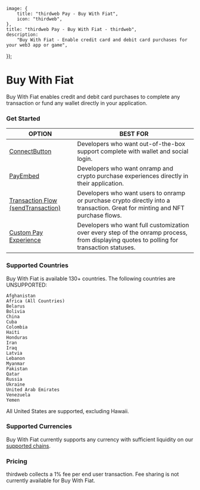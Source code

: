 
	image: {
		title: "thirdweb Pay - Buy With Fiat",
		icon: "thirdweb",
	},
	title: "thirdweb Pay - Buy With Fiat - thirdweb",
	description:
		"Buy With Fiat - Enable credit card and debit card purchases for your web3 app or game",
});

# Buy With Fiat

Buy With Fiat enables credit and debit card purchases to complete any transaction or fund any wallet directly in your application.

<DocImage src={BuyWithFiatImage} />

### Get Started

| OPTION                                                                                              | BEST FOR                                                                                                                                  |
| --------------------------------------------------------------------------------------------------- | ----------------------------------------------------------------------------------------------------------------------------------------- |
| [ConnectButton](/connect/pay/get-started#option-1-connectbutton)                                    | Developers who want out-of-the-box support complete with wallet and social login.                                                         |
| [PayEmbed](/connect/pay/get-started#option-2-embed-pay)                                             | Developers who want onramp and crypto purchase experiences directly in their application.                                                 |
| [Transaction Flow (sendTransaction)](/connect/pay/get-started#option-3-send-a-transaction-with-pay) | Developers who want users to onramp or purchase crypto directly into a transaction. Great for minting and NFT purchase flows.             |
| [Custom Pay Experience](/connect/pay/build-a-custom-experience)                                     | Developers who want full customization over every step of the onramp process, from displaying quotes to polling for transaction statuses. |

### Supported Countries

Buy With Fiat is available 130+ countries. The following countries are UNSUPPORTED:

    Afghanistan
    Africa (All Countries)
    Belarus
    Bolivia
    China
    Cuba
    Colombia
    Haiti
    Honduras
    Iran
    Iraq
    Latvia
    Lebanon
    Myanmar
    Pakistan
    Qatar
    Russia
    Ukraine
    United Arab Emirates
    Venezuela
    Yemen

All United States are supported, excluding Hawaii.

### Supported Currencies

Buy With Fiat currently supports any currency with sufficient liquidity on our [supported chains](/connect/pay/supported-chains).

### Pricing

thirdweb collects a 1% fee per end user transaction. Fee sharing is not currently available for Buy With Fiat.
